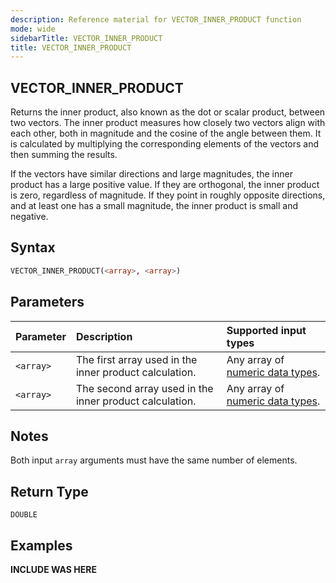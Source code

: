 ```yaml
---
description: Reference material for VECTOR_INNER_PRODUCT function
mode: wide
sidebarTitle: VECTOR_INNER_PRODUCT
title: VECTOR_INNER_PRODUCT
---
```


## VECTOR_INNER_PRODUCT

Returns the inner product, also known as the dot or scalar product, between two vectors. The inner product measures how closely two vectors align with each other, both in magnitude and the cosine of the angle between them. It is calculated by multiplying the corresponding elements of the vectors and then summing the results.

If the vectors have similar directions and large magnitudes, the inner product has a large positive value. If they are orthogonal, the inner product is zero, regardless of magnitude. If they point in roughly opposite directions, and at least one has a small magnitude, the inner product is small and negative.

## Syntax


```sql
VECTOR_INNER_PRODUCT(<array>, <array>)
```
## Parameters


| Parameter | Description                                             | Supported input types                                           |
|:----------|:--------------------------------------------------------|:----------------------------------------------------------------|
| `<array>` | The first array used in the inner product calculation.  | Any array of [numeric data types](/data-types#numeric). |
| `<array>` | The second array used in the inner product calculation. | Any array of [numeric data types](/data-types#numeric). |

## Notes
Both input `array` arguments must have the same number of elements.

## Return Type
`DOUBLE`

## Examples


**INCLUDE WAS HERE**

